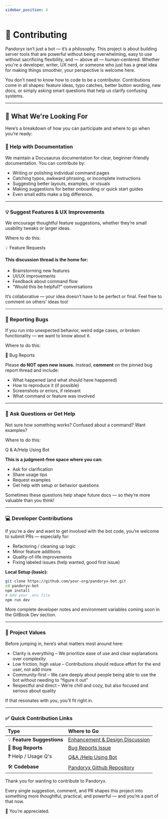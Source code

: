 ```yaml
---
sidebar_position: 4
---
```


# 💟 Contributing

Pandoryx isn’t just a bot — it’s a philosophy.
This project is about building server tools that are powerful without being overwhelming, easy to use without sacrificing flexibility, and — above all — human-centered. Whether you're a developer, writer, UX nerd, or someone who just has a great idea for making things smoother, your perspective is welcome here.

You don’t need to know how to code to be a contributor. Contributions come in all shapes: feature ideas, typo catches, better button wording, new docs, or simply asking smart questions that help us clarify confusing systems.

<hr className="md-divider-gradient" />

## 🌱 What We're Looking For
Here’s a breakdown of how you can participate and where to go when you’re ready:

### 📝 Help with Documentation
We maintain a Docusaurus documentation for clear, beginner-friendly documentation. You can contribute by:
- Writing or polishing individual command pages
- Catching typos, awkward phrasing, or incomplete instructions
- Suggesting better layouts, examples, or visuals
- Making suggestions for better onboarding or quick start guides
- Even small edits make a big difference.

<hr className="md-divider-gradient" />

### 💡 Suggest Features & UX Improvements
We encourage thoughtful feature suggestions, whether they’re small usability tweaks or larger ideas.

Where to do this:
<div className="md-button-column">
<Link className="button button--primary" href="https://github.com/asteriasmoons/pandoryx-bot/issues/2#issue-3166322020">
<span className="btn-emoji" aria-hidden="true">💡</span>
<span>Feature Requests</span>
</Link>
</div>

#### This discussion thread is the home for:
- Brainstorming new features
- UI/UX improvements
- Feedback about command flow
- “Would this be helpful?” conversations

It’s collaborative — your idea doesn’t have to be perfect or final. Feel free to comment on others' ideas too!

<hr className="md-divider-gradient" />

### 🐞 Reporting Bugs
If you run into unexpected behavior, weird edge cases, or broken functionality — we want to know about it.

Where to do this:
<div className="md-button-column">
<Link className="button button--primary" href="https://github.com/asteriasmoons/pandoryx-bot/issues/1#issue-3166312503">
<span className="btn-emoji" aria-hidden="true">🐞</span>
<span>Bug Reports</span>
</Link>
</div>

Please **do NOT open new issues.** Instead, **comment** on the pinned bug report thread and include:
- What happened (and what should have happened)
- How to reproduce it (if possible)
- Screenshots or errors, if relevant
- What command or feature was involved

<hr className="md-divider-gradient" />

### 💬 Ask Questions or Get Help
Not sure how something works? Confused about a command? Want examples?

Where to do this:
<div className="md-button-column">
<Link className="button button--primary" href="https://github.com/asteriasmoons/pandoryx-bot/discussions/6#discussion-8510717">Q & A/Help Using Bot</Link>
</div>

**This is a judgment-free space where you can:**
- Ask for clarification
- Share usage tips
- Request examples
- Get help with setup or behavior questions

Sometimes these questions help shape future docs — so they’re more valuable than you think!

<hr className="md-divider-gradient" />

### 💻 Developer Contributions
If you’re a dev and want to get involved with the bot code, you’re welcome to submit PRs — especially for:
- Refactoring / cleaning up logic
- Minor feature additions
- Quality-of-life improvements
- Fixing labeled issues (help wanted, good first issue)

**Local Setup (basic):**
```bash
git clone https://github.com/your-org/pandoryx-bot.git
cd pandoryx-bot
npm install
# Add your .env file
npm run dev
```

More complete developer notes and environment variables coming soon in the GitBook Dev section.

<hr className="md-divider-gradient" />

### 🧠 Project Values
Before jumping in, here’s what matters most around here:
- Clarity is everything – We prioritize ease of use and clear explanations over complexity
- Low friction, high value – Contributions should reduce effort for the end user, not add more
- Community-first – We care deeply about people being able to use the bot without needing to “figure it out”
- Respectful and direct – We’re chill and cozy, but also focused and serious about quality

If that resonates with you, you’ll fit right in.

<hr className="md-divider-gradient" />

### ✅ Quick Contribution Links
| **Type** | **Where to Go** |
|:------------------------|:-------------------|
| 💡 **Feature Suggestions** | [Enhancement & Design Discussion](https://github.com/asteriasmoons/pandoryx-bot/discussions/5#discussion-8510710) |
| 🐞 **Bug Reports** | [Bug Reports Issue](https://github.com/asteriasmoons/pandoryx-bot/issues/1#issue-3166312503) |
| ❓ Help / Usage Q's | [Q&A /Help Using Bot](https://github.com/asteriasmoons/pandoryx-bot/discussions/6#discussion-8510717) |
| 🛠 **Codebase** | [Pandoryx Github Repository](https://github.com/asteriasmoons/pandoryx-bot) |

Thank you for wanting to contribute to Pandoryx.

Every single suggestion, comment, and PR shapes this project into something more thoughtful, practical, and powerful — and you’re a part of that now.

🌟 You’re appreciated.